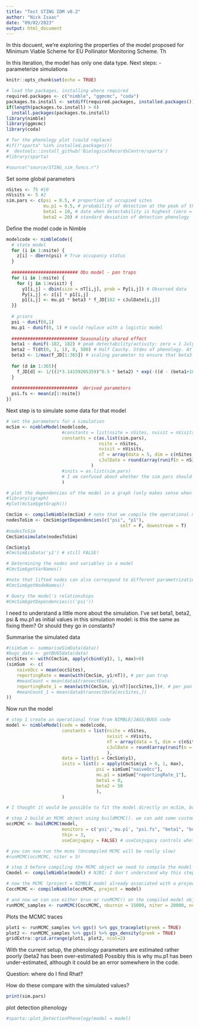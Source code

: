 ```yaml
---
title: "Test STING IDM v0.2"
author: "Nick Isaac"
date: "09/02/2023"
output: html_document
---
```


In this docuent, we're exploring the properties of the model proposed for Minimum Viable Scheme for EU Pollinator Monitoring Scheme.
Th

In this iteration, the model has only one data type.
Next steps:
- parameterize simulations 

```r
knitr::opts_chunk$set(echo = TRUE)

# load the packages, installing where required
required.packages <- c("nimble", "ggmcmc", "coda")
packages.to.install <- setdiff(required.packages, installed.packages())
if(length(packages.to.install) > 0)
  install.packages(packages.to.install)
library(nimble)
library(ggmcmc)
library(coda)

# for the phenology plot (could replace)
#if(!"sparta" %in% installed.packages())
#  devtools::install_github('BiologicalRecordsCentre/sparta')
#library(sparta)

#source("source/STING_sim_funcs.r")
```

Set some global parameters
```r
nSites <- 75 #10
nVisits <- 5 #2
sim.pars <- c(psi = 0.5, # proportion of occupied sites 
              mu.p1 = 0.5, # probability of detection at the peak of the phenology curve
              beta1 = 10, # date when detectability is highest (zero = 1st July)
              beta2 = 20) # standard deviation of detection phenology
```

Define the model code in Nimble
```r
modelcode <- nimbleCode({
  # state model
  for (i in 1:nsite) {
    z[i] ~ dbern(psi) # True occupancy status
  }  
  
  ######################### Obs model - pan traps
  for (i in 1:nsite) {
    for (j in 1:nvisit) {
      y1[i,j] ~ dbin(size = nT[i,j], prob = Py[i,j]) # Observed data
      Py[i,j] <- z[i] * p1[i,j]
      p1[i,j] <- mu.p1 * beta3 * f_JD[182 + cJulDate[i,j]]
  }}
  
  # priors
  psi ~ dunif(0,1)
  mu.p1 ~ dunif(0, 1) # could replace with a logistic model
  
  ######################### Seasonality shared effect
  beta1 ~ dunif(-182, 182) # peak detectability/activity: zero = 1 July
  beta2 ~ T(dt(0, 1, 1), 0, 500) # Half Cauchy. Stdev of phenology. At sd=500 the curve is entirely flat
  beta3 <- 1/max(f_JD[1:365]) # scaling parameter to ensure that beta3 * f_JD = 1 at the peak of the phenology, i.e. where cJulDate = beta1
  
  for (d in 1:365){
    f_JD[d] <- 1/((2*3.14159265359)^0.5 * beta2) * exp(-((d - (beta1+182))^2 / (2* beta2^2)))
  }
  
  #########################  derived parameters
  psi.fs <- mean(z[1:nsite])
})
```


Next step is to simulate some data for that model
```r
# set the parameters for a simulation
mcSim <- nimbleModel(modelcode,
                     #constants = list(nsite = nSites, nvisit = nVisits),
                     constants = c(as.list(sim.pars), 
                                   nsite = nSites, 
                                   nvisit = nVisits,
                                   nT = array(data = 5, dim = c(nSites, nVisits)),
                                   cJulDate = round(array(runif(n = nSites*nVisits, min = -80, max = 120), dim = c(nSites, nVisits)), 0)
                                )
                     #inits = as.list(sim.pars)
                     # I am confused about whether the sim pars should go in the constants or the inits
                     )

# plot the dependencies of the model in a graph (only makes sense when the model is very simple)
#library(igraph)
#plot(mcSim$getGraph())

CmcSim <- compileNimble(mcSim) # note that we compile the operational model not the code!
nodesToSim <- CmcSim$getDependencies(c("psi", "p1"),
                                           self = F, downstream = T)
#nodesToSim
CmcSim$simulate(nodesToSim)

CmcSim$y1
#CmcSim$isData('y1') # still FALSE!

# Determining the nodes and variables in a model
#CmcSim$getVarNames()

#note that lifted nodes can also correspond to different parametrizations
#CmcSim$getNodeNames()

# Query the model's relationships
#CmcSim$getDependencies(c('psi'))
```
I need to understand a little more about the simulation. 
I've set beta1, beta2, psi & mu.p1 as initial values in this simulation model: is this the same as fixing them? Or should they go in constants?


Summarise the simulated data
```r
#(simSum <- summariseSimData(data))
#bugs_data <- getBUGSdata(data)
occSites <- with(CmcSim, apply(cbind(y1), 1, max)>0)
(simSum  <- c(
    naiveOcc = mean(occSites),
    reportingRate = mean(with(CmcSim, y1/nT)), # per pan trap
    #meanCount = mean(data$transectData),
    reportingRate_1 = mean(with(CmcSim, y1/nT)[occSites,])#, # per pan trap
    #meanCount_1 = mean(data$transectData[occSites,])
))
```


Now run the model
```r
# step 1 create an operational from from NIMBLE/JAGS/BUGS code
model <- nimbleModel(code = modelcode, 
                     constants = list(nsite = nSites, 
                                      nvisit = nVisits,
                                      nT = array(data = 5, dim = c(nSites, nVisits)),
                                      cJulDate = round(array(runif(n = nSites*nVisits, min = -80, max = 120), dim = c(nSites, nVisits)), 0)
                                      ),
                     data = list(y1 = CmcSim$y1), 
                     inits = list(z = apply(CmcSim$y1 > 0, 1, max), 
                                  psi = simSum["naiveOcc"], 
                                  mu.p1 = simSum["reportingRate_1"],
                                  beta1 = 0,
                                  beta2 = 50
                                  ),
                     )

# I thought it would be possible to fit the model directly on mcSim, but this doesn't seem to be possible

# step 2 build an MCMC object using buildMCMC(). we can add some customization here
occMCMC <- buildMCMC(model, 
                     monitors = c('psi','mu.p1', "psi.fs", "beta1", "beta2"), 
                     thin = 3, 
                     useConjugacy = FALSE) # useConjugacy controls whether conjugate samplers are assigned when possible

# you can now run the mcmc (Uncompiled MCMC will be really slow)
#runMCMC(occMCMC, niter = 5)

# step 3 before compiling the MCMC object we need to compile the model first
Cmodel <- compileNimble(model) # NJBI: I don't understand why this step is necessary

# now the MCMC (project = NIMBLE model already associated with a project)
CoccMCMC <- compileNimble(occMCMC, project = model)

# and now we can use either $run or runMCMC() on the compiled model object.
runMCMC_samples <- runMCMC(CoccMCMC, nburnin = 15000, niter = 20000, nchains = 3, samplesAsCodaMCMC = T)
```

Plots the MCMC traces
```r
plot1 <- runMCMC_samples %>% ggs() %>% ggs_traceplot(greek = TRUE)
plot2 <- runMCMC_samples %>% ggs() %>% ggs_density(greek = TRUE)
gridExtra::grid.arrange(plot1, plot2, ncol=2)
```
With the current setup, the phenology parameters are estimated rather poorly (beta2 has been over-estimated)
Possibly this is why mu.p1 has been under-estimated, although it could be an error somewhere in the code.


Question: where do I find Rhat?

How do these compare with the simulated values?
```r
print(sim.pars)
```

plot detection phenology
```r
#sparta::plot_DetectionPhenology(model = model)
```